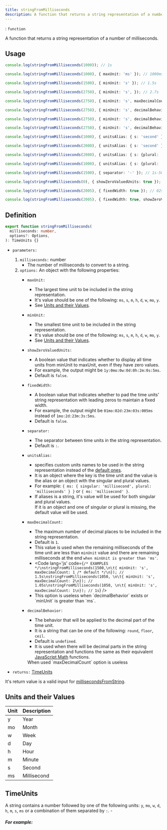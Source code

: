 ```yaml
---
title: stringFromMilliseconds
description: A function that returns a string representation of a number of milliseconds.
---
```



<Badge text="Type" />: `function`

A function that returns a string representation of a number of milliseconds.

<ErrorScope errorScope='stringFromMillisecondsErrorScope'/>

## Usage
```ts
console.log(stringFromMilliseconds(1000)); // 1s

console.log(stringFromMilliseconds(1000), { maxUnit: 'ms' }); // 1000ms

console.log(stringFromMilliseconds(1500), { minUnit: 's' }); // 1.5s

console.log(stringFromMilliseconds(2750), { minUnit: 's', }); // 2.7s

console.log(stringFromMilliseconds(2750), { minUnit: 's', maxDecimalCount: 2 }); // 2.75s

console.log(stringFromMilliseconds(2750), { minUnit: 's', decimalBehavior: 'round'}); // 3s

console.log(stringFromMilliseconds(2750), { minUnit: 's', decimalBehavior: 'floor'}); // 2s

console.log(stringFromMilliseconds(2750), { minUnit: 's', decimalBehavior: 'ceil'}); // 3s

console.log(stringFromMilliseconds(1000), { unitsAlias: { s: 'second' }} ); // 1second

console.log(stringFromMilliseconds(2000), { unitsAlias: { s: 'second' }}); // 2second

console.log(stringFromMilliseconds(2000), { unitsAlias: { s: {plural: 'seconds', singular: 'second'} }} ); // 2seconds

console.log(stringFromMilliseconds(1000), { unitsAlias: { s: {plural: 'seconds', singular: 'second'} }} ); // 1second

console.log(stringFromMilliseconds(1500), { separator: '-' }); // 1s-500ms

console.log(stringFromMilliseconds(0), { showZeroValuedUnits: true }); // 00y:00mo:0w:00d:00h:00m:00s:000ms

console.log(stringFromMilliseconds(2005), { fixedWidth: true }); // 02s:005ms

console.log(stringFromMilliseconds(2005), { fixedWidth: true, showZeroValuedUnits: true }); // 00y:00mo:0w:00d:00h:00m:02s:005ms
```

## Definition
```ts
export function stringFromMilliseconds(
  milliseconds: number,
  options?: Options,
): TimeUnits {}
```

- `parameters:`
  1. `milliseconds:` number
      - The number of milliseconds to convert to a string.
  2. `options:` An object with the following properties:
      - `maxUnit:`
          - The largest time unit to be included in the string representation.
          - It's value should be one of the following: `ms`, `s`, `m`, `h`, `d`, `w`, `mo`, `y`.
          - See [Units and their Values](#units-and-their-values).

      - `minUnit:` <Badge text='since v2.1.0'/>
          - The smallest time unit to be included in the string representation.
          - It's value should be one of the following: `ms`, `s`, `m`, `h`, `d`, `w`, `mo`, `y`.
          - See [Units and their Values](#units-and-their-values).

      - `showZeroValuedUnits:` <Badge text='since v2.2.0'/>
          - A boolean value that indicates whether to display all time units from minUnit to maxUnit, even if they have zero values.
          - For example, the output might be `1y:0mo:0w:0d:0h:2m:0s:5ms`.
          - Default is `false`.

      - `fixedWidth:` <Badge text='since v2.2.0'/>
          - A boolean value that indicates whether to pad the time units' string representation with leading zeros to maintain a fixed width.
          - For example, the output might be `01mo:02d:23m:03s:005ms` instead of `1mo:2d:23m:3s:5ms`.
          - Default is `false`.

      - `separator:` <Badge text='since v2.1.0'/>
          - The separator between time units in the string representation.
          - Default is `:`.

      - `unitsAlias:` <Badge text='since v2.1.0'/>
          - specifies custom units names to be used in the string representation instead of the [default ones](#units-and-their-values).
          - It is an object where the key is the time unit and the value is the alias or an object with the singular and plural values.
          - For example: `{ ms: { singular: 'millisecond', plural: 'milliseconds' } }` or `{ ms: 'millisecond' }`.
          - <Aside type='note'>If aliases is a string, it's value will be used for both singular and plural values.<br/> If it is an object and one of singular or plural is missing, the default value will be used.</Aside>

      - `maxDecimalCount:` <Badge text='since v2.1.0'/>
          - The maximum number of decimal places to be included in the string representation.
          - Default is `1`.
          - This value is used when the remaining milliseconds of the time unit are less than `minUnit` value and there are remaining milliseconds at the end `when minUnit is greater than 'ms'`.
          - <Code lang='js' code={`/* EXAMPLES */\nstringFromMilliseconds(1500,\n\t{ minUnit: 's', maxDecimalCount: 1 /* default */\n}); // 1.5s\nstringFromMilliseconds(1050, \n\t{ minUnit: 's', maxDecimalCount: 2\n}); // 1.05s\nstringFromMilliseconds(1050, \n\t{ minUnit: 's', maxDecimalCount: 1\n}); // 1s`} />
          - <Aside type='note'>This option is useless when `decimalBehavior` exists or `minUnit` is greater than `ms`.</Aside>
      - `decimalBehavior:` <Badge text='since v2.1.0'/>
          - The behavior that will be applied to the decimal part of the time unit.
          - It is a string that can be one of the following: `round`, `floor`, `ceil`.
          - Default is `undefined`.
          - It is used when there will be decimal parts in the string representation and functions the same as their equivalent <a href='https://developer.mozilla.org/en-US/docs/Web/JavaScript/Reference/Global_Objects/Math' target='_blank'>JavaScript Math</a> functions.
          <Aside type='note' >When used `maxDecimalCount` option is useless</Aside>

- `returns:` [TimeUnits](#timeunits)

<Aside type='tip'>
It's return value is a valid input for <a target="_blank" href={getUtilityUrl('common','millisecondsfromstring')}>millisecondsFromString</a>.
</Aside>

## Units and their Values
| Unit | Description        |
|------|--------------------|
| y    | Year               |
| mo   | Month              |
| w    | Week               |
| d    | Day                |
| h    | Hour               |
| m    | Minute             |
| s    | Second             |
| ms   | Millisecond        |

## TimeUnits
A string contains a number followed by one of the following units: `y`, `mo`, `w`, `d`, `h`, `m`, `s`, `ms` or a combination of them separated by `:`.
    - <h5>For example:</h5>
        <Code lang='js' code="'1s' '1s:500ms' '1h:30m:45s'" />